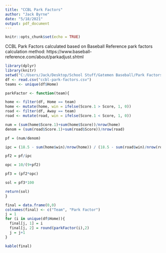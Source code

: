 ```yaml
---
title: "CCBL Park Factors"
author: "Jack Byrne"
date: "5/18/2021"
output: pdf_document
---
```


```r
knitr::opts_chunk$set(echo = TRUE)
```

CCBL Park Factors calculated based on Baseball Reference park factors calculation method: https://www.baseball-reference.com/about/parkadjust.shtml

```r
library(dplyr)
library(knitr)
setwd("C:/Users/Jack/Desktop/School Stuff/Gatemen Baseball/Park Factors")
df <- read.csv("ccbl-park-factors.csv")
teams <- unique(df$Home)
```


```r
parkFactor <- function(team){

home <- filter(df, Home == team)
home <- mutate(home, win = ifelse(Score.1 > Score, 1, 0))
road <- filter(df, Away == team)
road <- mutate(road, win = ifelse(Score.1 < Score, 1, 0))

num = (sum(home$Score.1)+sum(home$Score))/nrow(home)
denom = (sum(road$Score.1)+sum(road$Score))/nrow(road)

pf = (num/denom)

ipc = (18.5 - sum(home$win)/nrow(home)) / (18.5 - sum(road$win)/nrow(road))

pf2 = pf/ipc

opc = 10/(9+pf2)

pf3 = (pf2*opc)

sol = pf3*100

return(sol)
}
```

```r
final = data.frame(0,0)
colnames(final) <- c("Team", "Park Factor")
j = 1
for (i in unique(df$Home)){
  final[j, 1] = i
  final[j, 2] = round(parkFactor(i),2)
  j = j+1
}

kable(final)
```